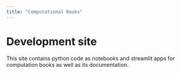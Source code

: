 ```yaml
---
title: "Computational Books"
---
```


# Development site

This site contains python code as notebooks and streamlit apps for computation books as well as its documentation.
